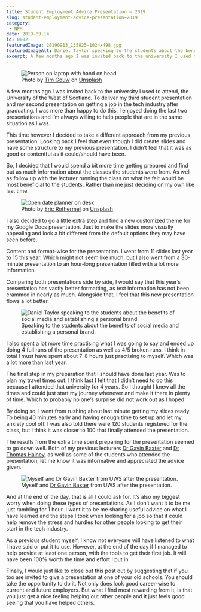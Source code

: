 ```yaml
---
title: Student Employment Advice Presentation – 2019
slug: student-employment-advice-presentation–2019
category:
 - NPM
date: 2019-09-14
id: 0002
featuredImage: 20190913_135825-1024x498.jpg
featuredImageAlt: Daniel Taylor speaking to the students about the benefits of social media and establishing a personal brand.
excerpt: A few months ago I was invited back to the university I used to attend, the University of the West of...
---
```


<figure>
  <img src="person-on-laptop-with-hand-on-head.jpg" alt="Person on laptop with hand on head" />
  <figcaption>Photo by <a href="https://unsplash.com/@punttim?utm_source=unsplash&utm_medium=referral&utm_content=creditCopyText">Tim Gouw</a> on <a href="https://unsplash.com/s/photos/problem?utm_source=unsplash&utm_medium=referral&utm_content=creditCopyText">Unsplash</a></figcaption>
</figure>


A few months ago I was invited back to the university I used to attend, the University of the West of Scotland. To deliver my third student presentation and my second presentation on getting a job in the tech industry after graduating. I was more than happy to do this, I enjoyed doing the last two presentations and I’m always willing to help people that are in the same situation as I was.

This time however I decided to take a different approach from my previous presentation. Looking back I feel that even though I did create slides and have some structure to my previous presentation. I didn’t feel that it was as good or contentful as it could/should have been.

So, I decided that I would spend a bit more time getting prepared and find out as much information about the classes the students were from. As well as follow up with the lecturer running the class on what he felt would be most beneficial to the students. Rather than me just deciding on my own like last time.

<figure>
  <img src="eric-rothermel-FoKO4DpXamQ-unsplash-1024x685.jpg" alt="Open date planner on desk" />
  <figcaption>Photo by <a href="https://unsplash.com/@erothermel?utm_source=unsplash&utm_medium=referral&utm_content=creditCopyText">Eric Rothermel</a> on <a href="https://unsplash.com/s/photos/problem?utm_source=unsplash&utm_medium=referral&utm_content=creditCopyText">Unsplash</a></figcaption>
</figure>

I also decided to go a little extra step and find a new customized theme for my Google Docs presentation. Just to make the slides more visually appealing and look a bit different from the default options they may have seen before.

Content and format-wise for the presentation. I went from 11 slides last year to 15 this year. Which might not seem like much, but I also went from a 30-minute presentation to an hour-long presentation filled with a lot more information.

Comparing both presentations side by side, I would say that this year’s presentation has vastly better formatting, as text information has not been crammed in nearly as much. Alongside that, I feel that this new presentation flows a lot better.

<figure>
  <img src="20190913_135825-1024x498.jpg" alt="Daniel Taylor speaking to the students about the benefits of social media and establishing a personal brand." />
  <figcaption>Speaking to the students about the benefits of social media and establishing a personal brand.</figcaption>
</figure>

I also spent a lot more time practising what I was going to say and ended up doing 4 full runs of the presentation as well as 4/5 broken runs. I think in total I must have spent about 7-8 hours just practising to myself. Which was a lot more than last year.

The final step in my preparation that I should have done last year. Was to plan my travel times out. I think last I felt that I didn’t need to do this because I attended that university for 4 years. So I thought I knew all the times and could just start my journey whenever and make it there in plenty of time. Which to probably no one’s surprise did not work out as I hoped.

By doing so, I went from rushing about last minute getting my slides ready. To being 40 minutes early and having enough time to set up and let my anxiety cool off. I was also told there were 120 students registered for the class, but I think it was closer to 100 that finally attended the presentation.

The results from the extra time spent preparing for the presentation seemed to go down well. Both of my previous lecturers <a href="https://twitter.com/GamesDevUWS">Dr Gavin Baxter</a> and <a href="https://twitter.com/DrTomHainey">Dr Thomas Hainey</a>, as well as some of the students who attended the presentation, let me know it was informative and appreciated the advice given.

<figure>
  <img src="20190913_141806-1536x747.jpg" alt="Myself and Dr Gavin Baxter from UWS after the presentation." />
  <figcaption>Myself and <a href="https://twitter.com/GamesDevUWS">Dr Gavin Baxter</a> from UWS after the presentation.</figcaption>
</figure>

And at the end of the day, that is all I could ask for. It’s also my biggest worry when doing these types of presentations. As I don’t want it to be me just rambling for 1 hour. I want it to be me sharing useful advice on what I have learned and the steps I took when looking for a job so that it could help remove the stress and hurdles for other people looking to get their start in the tech industry.

As a previous student myself, I know not everyone will have listened to what I have said or put it to use. However, at the end of the day if I managed to help provide at least one person, with the tools to get their first job. It will have been 100% worth the time and effort I put in.

Finally, I would just like to close out this post out by suggesting that if you too are invited to give a presentation at one of your old schools. You should take the opportunity to do it. Not only does look good career-wise to current and future employers. But what I find most rewarding from it, is that you just get a nice feeling helping out other people and it just feels good seeing that you have helped others.
